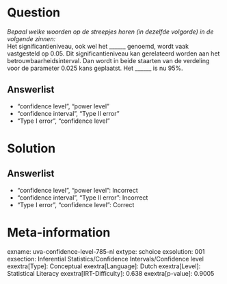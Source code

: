 Question
========

*Bepaal welke woorden op de streepjes horen (in dezelfde volgorde) in de
volgende zinnen:*\
Het significantieniveau, ook wel het ______ genoemd, wordt vaak
vastgesteld op 0.05. Dit significantieniveau kan gerelateerd worden aan
het betrouwbaarheidsinterval. Dan wordt in beide staarten van de
verdeling voor de parameter 0.025 kans geplaatst. Het ______ is nu
95%.

Answerlist
----------

* "confidence level", "power level"
* "confidence interval", "Type II error"
* "Type I error", "confidence level"

Solution
========

Answerlist
----------

* "confidence level", "power level": Incorrect
* "confidence interval", "Type II error": Incorrect
* "Type I error", "confidence level": Correct

Meta-information
================
exname: uva-confidence-level-785-nl
extype: schoice
exsolution: 001
exsection: Inferential Statistics/Confidence Intervals/Confidence level
exextra[Type]: Conceptual
exextra[Language]: Dutch
exextra[Level]: Statistical Literacy
exextra[IRT-Difficulty]: 0.638
exextra[p-value]: 0.9005
